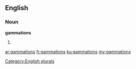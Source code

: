 ==English==

===Noun===
'''gammations'''

# {{plural of|[[gammation]]}}

[[Category:English plurals]]

[[ar:gammations]]
[[fr:gammations]]
[[ku:gammations]]
[[my:gammations]]
